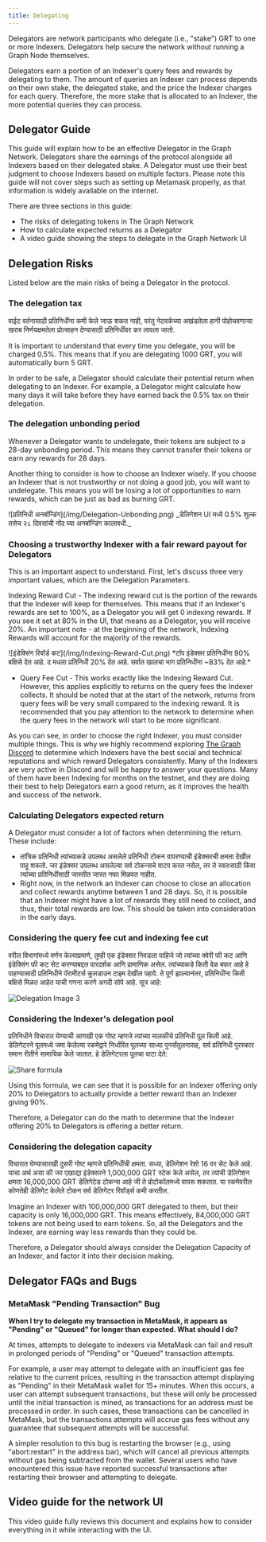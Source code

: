 ```yaml
---
title: Delegating
---
```


Delegators are network participants who delegate (i.e., "stake") GRT to one or more Indexers. Delegators help secure the network without running a Graph Node themselves.

Delegators earn a portion of an Indexer's query fees and rewards by delegating to them. The amount of queries an Indexer can process depends on their own stake, the delegated stake, and the price the Indexer charges for each query. Therefore, the more stake that is allocated to an Indexer, the more potential queries they can process.

## Delegator Guide

This guide will explain how to be an effective Delegator in the Graph Network. Delegators share the earnings of the protocol alongside all Indexers based on their delegated stake. A Delegator must use their best judgment to choose Indexers based on multiple factors. Please note this guide will not cover steps such as setting up Metamask properly, as that information is widely available on the internet.

There are three sections in this guide:

- The risks of delegating tokens in The Graph Network
- How to calculate expected returns as a Delegator
- A video guide showing the steps to delegate in the Graph Network UI

## Delegation Risks

Listed below are the main risks of being a Delegator in the protocol.

### The delegation tax

वाईट वर्तनासाठी प्रतिनिधींना कमी केले जाऊ शकत नाही, परंतु नेटवर्कच्या अखंडतेला हानी पोहोचवणाऱ्या खराब निर्णयक्षमतेला प्रोत्साहन देण्यासाठी प्रतिनिधींवर कर लावला जातो.

It is important to understand that every time you delegate, you will be charged 0.5%. This means that if you are delegating 1000 GRT, you will automatically burn 5 GRT.

In order to be safe, a Delegator should calculate their potential return when delegating to an Indexer. For example, a Delegator might calculate how many days it will take before they have earned back the 0.5% tax on their delegation.

### The delegation unbonding period

Whenever a Delegator wants to undelegate, their tokens are subject to a 28-day unbonding period. This means they cannot transfer their tokens or earn any rewards for 28 days.

Another thing to consider is how to choose an Indexer wisely. If you choose an Indexer that is not trustworthy or not doing a good job, you will want to undelegate. This means you will be losing a lot of opportunities to earn rewards, which can be just as bad as burning GRT.

<div sx={{ mx: 'auto', maxWidth: '400px' }}>
  ![प्रतिनिधी अनबॉन्डिंग](/img/Delegation-Unbonding.png) _डेलिगेशन UI मध्ये 0.5% शुल्क तसेच २८ दिवसांची नोंद घ्या
   अनबॉन्डिंग कालावधी._
</div>

### Choosing a trustworthy Indexer with a fair reward payout for Delegators

This is an important aspect to understand. First, let's discuss three very important values, which are the Delegation Parameters.

Indexing Reward Cut - The indexing reward cut is the portion of the rewards that the Indexer will keep for themselves. This means that if an Indexer's rewards are set to 100%, as a Delegator you will get 0 indexing rewards. If you see it set at 80% in the UI, that means as a Delegator, you will receive 20%. An important note - at the beginning of the network, Indexing Rewards will account for the majority of the rewards.

<div sx={{ mx: 'auto', maxWidth: '700px' }}>
  ![इंडेक्सिंग रिवॉर्ड कट](/img/Indexing-Reward-Cut.png) *टॉप इंडेक्सर प्रतिनिधींना 90% बक्षिसे देत आहे. द
   मधला प्रतिनिधी 20% देत आहे. सर्वात खालचा भाग प्रतिनिधींना ~83% देत आहे.*
</div>

- Query Fee Cut - This works exactly like the Indexing Reward Cut. However, this applies explicitly to returns on the query fees the Indexer collects. It should be noted that at the start of the network, returns from query fees will be very small compared to the indexing reward. It is recommended that you pay attention to the network to determine when the query fees in the network will start to be more significant.

As you can see, in order to choose the right Indexer, you must consider multiple things. This is why we highly recommend exploring [The Graph Discord](https://discord.gg/graphprotocol) to determine which Indexers have the best social and technical reputations and which reward Delegators consistently. Many of the Indexers are very active in Discord and will be happy to answer your questions. Many of them have been Indexing for months on the testnet, and they are doing their best to help Delegators earn a good return, as it improves the health and success of the network.

### Calculating Delegators expected return

A Delegator must consider a lot of factors when determining the return. These include:

- तांत्रिक प्रतिनिधी त्यांच्याकडे उपलब्ध असलेले प्रतिनिधी टोकन वापरण्याची इंडेक्सरची क्षमता देखील पाहू शकतो. जर इंडेक्सर उपलब्ध असलेल्या सर्व टोकन्सचे वाटप करत नसेल, तर ते स्वतःसाठी किंवा त्यांच्या प्रतिनिधींसाठी जास्तीत जास्त नफा मिळवत नाहीत.
- Right now, in the network an Indexer can choose to close an allocation and collect rewards anytime between 1 and 28 days. So, it is possible that an Indexer might have a lot of rewards they still need to collect, and thus, their total rewards are low. This should be taken into consideration in the early days.

### Considering the query fee cut and indexing fee cut

वरील विभागांमध्ये वर्णन केल्याप्रमाणे, तुम्ही एक इंडेक्सर निवडला पाहिजे जो त्यांच्या क्वेरी फी कट आणि इंडेक्सिंग फी कट सेट करण्याबद्दल पारदर्शक आणि प्रामाणिक असेल. त्यांच्याकडे किती वेळ बफर आहे हे पाहण्यासाठी प्रतिनिधीने पॅरामीटर्स कूलडाउन टाइम देखील पहावे. ते पूर्ण झाल्यानंतर, प्रतिनिधींना किती बक्षिसे मिळत आहेत याची गणना करणे अगदी सोपे आहे. सूत्र आहे:

![Delegation Image 3](/img/Delegation-Reward-Formula.png)

### Considering the Indexer's delegation pool

प्रतिनिधीने विचारात घेण्याची आणखी एक गोष्ट म्हणजे त्यांच्या मालकीचे प्रतिनिधी पूल किती आहे. डेलिगेटरने पूलमध्ये जमा केलेल्या रकमेद्वारे निर्धारित पूलच्या साध्या पुनर्संतुलनासह, सर्व प्रतिनिधी पुरस्कार समान रीतीने सामायिक केले जातात. हे डेलिगेटरला पूलचा वाटा देते:

![Share formula](/img/Share-Forumla.png)

Using this formula, we can see that it is possible for an Indexer offering only 20% to Delegators to actually provide a better reward than an Indexer giving 90%.

Therefore, a Delegator can do the math to determine that the Indexer offering 20% to Delegators is offering a better return.

### Considering the delegation capacity

विचारात घेण्यासारखी दुसरी गोष्ट म्हणजे प्रतिनिधींची क्षमता. सध्या, डेलिगेशन रेशो 16 वर सेट केले आहे. याचा अर्थ असा की जर एखाद्या इंडेक्सरने 1,000,000 GRT स्टेक केले असेल, तर त्यांची डेलिगेशन क्षमता 16,000,000 GRT डेलिगेटेड टोकन्स आहे जी ते प्रोटोकॉलमध्ये वापरू शकतात. या रकमेवरील कोणतेही डेलिगेट केलेले टोकन सर्व डेलिगेटर रिवॉर्ड्स कमी करतील.

Imagine an Indexer with 100,000,000 GRT delegated to them, but their capacity is only 16,000,000 GRT. This means effectively, 84,000,000 GRT tokens are not being used to earn tokens. So, all the Delegators and the Indexer, are earning way less rewards than they could be.

Therefore, a Delegator should always consider the Delegation Capacity of an Indexer, and factor it into their decision making.

## Delegator FAQs and Bugs

### MetaMask "Pending Transaction" Bug

**When I try to delegate my transaction in MetaMask, it appears as "Pending" or "Queued" for longer than expected. What should I do?**

At times, attempts to delegate to indexers via MetaMask can fail and result in prolonged periods of "Pending" or "Queued" transaction attempts.

For example, a user may attempt to delegate with an insufficient gas fee relative to the current prices, resulting in the transaction attempt displaying as "Pending" in their MetaMask wallet for 15+ minutes. When this occurs, a user can attempt subsequent transactions, but these will only be processed until the initial transaction is mined, as transactions for an address must be processed in order. In such cases, these transactions can be cancelled in MetaMask, but the transactions attempts will accrue gas fees without any guarantee that subsequent attempts will be successful.

A simpler resolution to this bug is restarting the browser (e.g., using "abort:restart" in the address bar), which will cancel all previous attempts without gas being subtracted from the wallet. Several users who have encountered this issue have reported successful transactions after restarting their browser and attempting to delegate.

## Video guide for the network UI

This video guide fully reviews this document and explains how to consider everything in it while interacting with the UI.

<VideoEmbed youtube="2G7S2gdURdc" />
